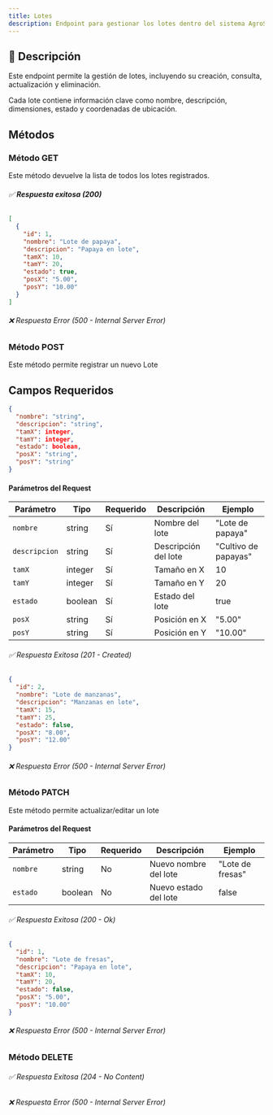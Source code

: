 ```yaml
---
title: Lotes
description: Endpoint para gestionar los lotes dentro del sistema AgroSoft.
---
```



## 🔹 **Descripción**
Este endpoint permite la gestión de lotes, incluyendo su creación, consulta, actualización y eliminación.

Cada lote contiene información clave como nombre, descripción, dimensiones, estado y coordenadas de ubicación.

## Métodos

### Método GET

<ApiBaseBanner
  method="GET"
  path="/lotes/"
  baseUrl="http://127.0.0.1:8000"
/>
Este método devuelve la lista de todos los lotes registrados.  
###### ✅ **Respuesta exitosa (200)**
```json
[
  {
    "id": 1,
    "nombre": "Lote de papaya",
    "descripcion": "Papaya en lote",
    "tamX": 10,
    "tamY": 20,
    "estado": true,
    "posX": "5.00",
    "posY": "10.00"
  }
]
```
###### ❌ Respuesta Error (500 - Internal Server Error)

### Método POST

<ApiBaseBanner
  method="POST"
  path="/lotes/"
  baseUrl="http://127.0.0.1:8000"
/>
Este método permite registrar un nuevo Lote

## **Campos Requeridos**
```json
{
  "nombre": "string",
  "descripcion": "string",
  "tamX": integer,
  "tamY": integer,
  "estado": boolean,
  "posX": "string",
  "posY": "string"
}
```
#### **Parámetros del Request**

| Parámetro          | Tipo     | Requerido | Descripción                     | Ejemplo        |
|--------------------|---------|-----------|---------------------------------|---------------|
| `nombre`          | string  | Sí        | Nombre del lote                 | "Lote de papaya" |
| `descripcion`     | string  | Sí        | Descripción del lote            | "Cultivo de papayas" |
| `tamX`            | integer | Sí        | Tamaño en X                      | 10 |
| `tamY`            | integer | Sí        | Tamaño en Y                      | 20 |
| `estado`          | boolean | Sí        | Estado del lote                 | true |
| `posX`            | string  | Sí        | Posición en X                   | "5.00" |
| `posY`            | string  | Sí        | Posición en Y                   | "10.00" |

###### ✅ Respuesta Exitosa (201 - Created)
```json
{
  "id": 2,
  "nombre": "Lote de manzanas",
  "descripcion": "Manzanas en lote",
  "tamX": 15,
  "tamY": 25,
  "estado": false,
  "posX": "8.00",
  "posY": "12.00"
}
```
###### ❌ Respuesta Error (500 - Internal Server Error)

### Método PATCH

<ApiBaseBanner
  method="PATCH"
  path="/lotes/{id}/"
  baseUrl="http://127.0.0.1:8000"
/>

Este método permite actualizar/editar un lote
#### **Parámetros del Request**
| Parámetro        | Tipo     | Requerido | Descripción                        | Ejemplo  |
|------------------|---------|-----------|------------------------------------|----------|
| `nombre`        | string  | No        | Nuevo nombre del lote              | "Lote de fresas"  |
| `estado`        | boolean | No        | Nuevo estado del lote              | false |

###### ✅ Respuesta Exitosa (200 - Ok)
```json
{
  "id": 1,
  "nombre": "Lote de fresas",
  "descripcion": "Papaya en lote",
  "tamX": 10,
  "tamY": 20,
  "estado": false,
  "posX": "5.00",
  "posY": "10.00"
}
```
###### ❌ Respuesta Error (500 - Internal Server Error)

### Método DELETE
<ApiBaseBanner
  method="DELETE"
  path="/lotes/{id}/"
  baseUrl="http://127.0.0.1:8000"
/>
###### ✅ Respuesta Exitosa (204 - No Content)
###### ❌ Respuesta Error (500 - Internal Server Error)

